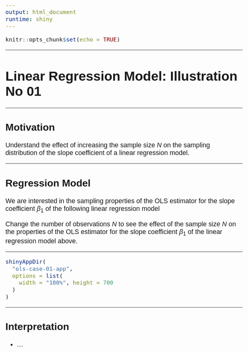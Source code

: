 ```yaml
---
output: html_document
runtime: shiny
---
```


<style>

body{
  font-family: Helvetica;
  font-size: 16pt;
}

</style>

```r
knitr::opts_chunk$set(echo = TRUE)
```

<hr>

<!-- # OLS: Case 1 -->

# Linear Regression Model: Illustration No 01

<hr>

## Motivation

Understand the effect of increasing the sample size $N$ on the sampling distribution of the slope coefficient of a linear regression model.

<hr>

## Regression Model

<!-- This illustrations shows the sampling properties of the OLS estimator for the slope coefficient $\beta_1$ of the following linear regression model -->

We are interested in the sampling properties of the OLS estimator for the slope coefficient $\beta_1$ of the following linear regression model

\begin{align}
Y_i &= -2 + 3.5 X_i + u_i, \\
X_i &\sim N\left(0,10\right), \\
u_i &\sim N\left(0,10\right).
\end{align}

Change the number of observations $N$ to see the effect of the sample size $N$ on the properties of the OLS estimator for the slope coefficient $\beta_1$ of the linear regression model above.

<hr>

```r
shinyAppDir(
  "ols-case-01-app",
  options = list(
    width = "100%", height = 700
  )
)
```

<hr>

## Interpretation

* ...
